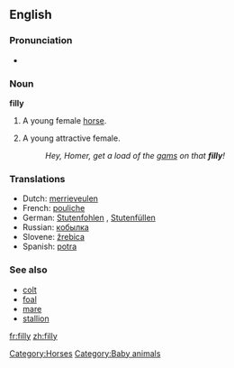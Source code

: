 ==English==

===Pronunciation===
*{{audio|en-us-filly.ogg|Audio (US)}}

===Noun===
'''filly'''

#A young female [[horse]].
#{{obsolete}} A young attractive female.
#:''Hey, Homer, get a load of the [[gams]] on that '''filly'''!''

===Translations===
*Dutch: [[merrieveulen]] {{n}}
*French: [[pouliche]] {{f}}
*German: [[Stutenfohlen]] {{n}}, [[Stutenfüllen]] {{n}}
*Russian: [[кобылка]] {{f}}
*Slovene: [[žrebica]] {{f}}
*Spanish: [[potra]] {{f}}

===See also===
*[[colt]]
*[[foal]]
*[[mare]]
*[[stallion]]

[[Category:Horses]]
[[Category:Baby animals]]

[[fr:filly]]
[[zh:filly]]